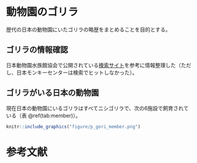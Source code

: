 # 動物園のゴリラ
歴代の日本の動物園にいたゴリラの略歴をまとめることを目的とする。

## ゴリラの情報確認
日本動物園水族館協会で公開されている[検索サイト](https://www.jaza.jp/animal/search)を参考に情報整理した（ただし、日本モンキーセンターは検索でヒットしなかった）。

## ゴリラがいる日本の動物園
現在日本の動物園にいるゴリラはすべてニシゴリラで、次の6施設で飼育されている（表 \@ref(tab:member)）。
```r
knitr::include_graphics("figure/p_gori_member.png")
```

# 参考文献
